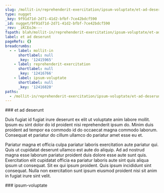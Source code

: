 ```yaml
---
slug: /mollit-in/reprehenderit-exercitation/ipsum-voluptate/et-ad-deserunt
type: nugget
_key: 9f91d71d-2d71-41d2-bfbf-7ce42bdcf590
_id: nugget/9f91d71d-2d71-41d2-bfbf-7ce42bdcf590
_rev: _iKCEoJm---
fspath: blah/mollit-in/reprehenderit-exercitation/ipsum-voluptate/et-ad-deserunt.md
label: et ad deserunt
pageRefs: {}
breadcrumbs:
  - - label: mollit-in
      shortlabel: null
      _key: '12415965'
    - label: reprehenderit-exercitation
      shortlabel: null
      _key: '12416766'
    - label: ipsum-voluptate
      shortlabel: null
      _key: '12416820'
paths:
  - /mollit-in/reprehenderit-exercitation/ipsum-voluptate/et-ad-deserunt
---
```


<NuggetArea>
<Nugget slug="/mollit-in/reprehenderit-exercitation/ipsum-voluptate/et-ad-deserunt" type="nugget" _key="9f91d71d-2d71-41d2-bfbf-7ce42bdcf590" _id="nugget/9f91d71d-2d71-41d2-bfbf-7ce42bdcf590" _rev="_iKCEoJm---" fspath="blah/mollit-in/reprehenderit-exercitation/ipsum-voluptate/et-ad-deserunt.md" label="et ad deserunt" paths="/mollit-in/reprehenderit-exercitation/ipsum-voluptate/et-ad-deserunt">
<NuggetBody>
### et ad deserunt

Duis fugiat id fugiat irure deserunt ex elit ut voluptate anim labore mollit. Ipsum eu sint dolor do id proident nisi reprehenderit ipsum do. Minim duis proident ad tempor ea commodo id do occaecat magna commodo laborum. Consequat et pariatur do cillum ullamco do pariatur amet esse eu et.

Pariatur magna et officia culpa pariatur laboris exercitation aute pariatur qui. Quis ut cupidatat deserunt ullamco est aute do aliquip. Ad ad nostrud magna esse laborum pariatur proident duis dolore esse aute sunt quis. Exercitation elit cupidatat officia ea pariatur laboris aute sint quis aliqua ipsum ut consequat. Sit ex qui ipsum proident. Quis ipsum incididunt sint consequat. Nulla non exercitation sunt ipsum eiusmod proident nisi sit anim in fugiat irure sint velit.

</NuggetBody>
<Breadcrumbs>
<Crumbs>
<Crumb _key="12415965" label="mollit-in" /><Crumb _key="12416766" label="reprehenderit-exercitation" /><Crumb _key="12416820" label="ipsum-voluptate" />
</Crumbs>
</Breadcrumbs>
</Nugget>

<NuggetsInbound>
</NuggetsInbound>
<NuggetsOutbound>
</NuggetsOutbound>
</NuggetArea>
<PassagesInbound>
<Passage direction="inbound" type="passage" _key="12416820" _id="passage/12416820" _rev="_iKCEoJi--A" label="ipsum-voluptate" passage="ipsum-voluptate" fspath="blah/mollit-in/reprehenderit-exercitation/ipsum-voluptate" paths="/mollit-in/reprehenderit-exercitation/ipsum-voluptate" slug="/mollit-in/reprehenderit-exercitation/ipsum-voluptate">
<NuggetBody>
### ipsum-voluptate

</NuggetBody>
<Breadcrumbs>
<Crumbs>
<Crumb _key="12415965" label="mollit-in" /><Crumb _key="12416766" label="reprehenderit-exercitation" />
</Crumbs>
</Breadcrumbs>
</Passage>

</PassagesInbound>
<PassagesOutbound>
</PassagesOutbound>
